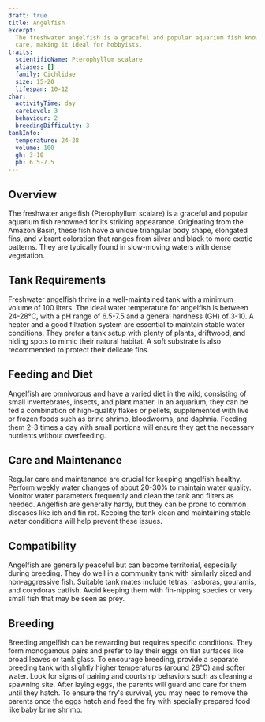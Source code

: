```yaml
---
draft: true
title: Angelfish
excerpt:
  The freshwater angelfish is a graceful and popular aquarium fish known for its striking appearance and relatively easy
  care, making it ideal for hobbyists.
traits:
  scientificName: Pterophyllum scalare
  aliases: []
  family: Cichlidae
  size: 15-20
  lifespan: 10-12
char:
  activityTime: day
  careLevel: 3
  behaviour: 2
  breedingDifficulty: 3
tankInfo:
  temperature: 24-28
  volume: 100
  gh: 3-10
  ph: 6.5-7.5
---
```


## Overview

The freshwater angelfish (Pterophyllum scalare) is a graceful and popular aquarium fish renowned for its striking
appearance. Originating from the Amazon Basin, these fish have a unique triangular body shape, elongated fins, and
vibrant coloration that ranges from silver and black to more exotic patterns. They are typically found in slow-moving
waters with dense vegetation.

## Tank Requirements

Freshwater angelfish thrive in a well-maintained tank with a minimum volume of 100 liters. The ideal water temperature
for angelfish is between 24-28°C, with a pH range of 6.5-7.5 and a general hardness (GH) of 3-10. A heater and a good
filtration system are essential to maintain stable water conditions. They prefer a tank setup with plenty of plants,
driftwood, and hiding spots to mimic their natural habitat. A soft substrate is also recommended to protect their
delicate fins.

## Feeding and Diet

Angelfish are omnivorous and have a varied diet in the wild, consisting of small invertebrates, insects, and plant
matter. In an aquarium, they can be fed a combination of high-quality flakes or pellets, supplemented with live or
frozen foods such as brine shrimp, bloodworms, and daphnia. Feeding them 2-3 times a day with small portions will ensure
they get the necessary nutrients without overfeeding.

## Care and Maintenance

Regular care and maintenance are crucial for keeping angelfish healthy. Perform weekly water changes of about 20-30% to
maintain water quality. Monitor water parameters frequently and clean the tank and filters as needed. Angelfish are
generally hardy, but they can be prone to common diseases like ich and fin rot. Keeping the tank clean and maintaining
stable water conditions will help prevent these issues.

## Compatibility

Angelfish are generally peaceful but can become territorial, especially during breeding. They do well in a community
tank with similarly sized and non-aggressive fish. Suitable tank mates include tetras, rasboras, gouramis, and corydoras
catfish. Avoid keeping them with fin-nipping species or very small fish that may be seen as prey.

## Breeding

Breeding angelfish can be rewarding but requires specific conditions. They form monogamous pairs and prefer to lay their
eggs on flat surfaces like broad leaves or tank glass. To encourage breeding, provide a separate breeding tank with
slightly higher temperatures (around 28°C) and softer water. Look for signs of pairing and courtship behaviors such as
cleaning a spawning site. After laying eggs, the parents will guard and care for them until they hatch. To ensure the
fry's survival, you may need to remove the parents once the eggs hatch and feed the fry with specially prepared food
like baby brine shrimp.
